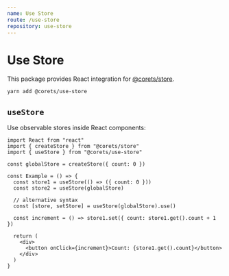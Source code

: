 ```yaml
---
name: Use Store
route: /use-store
repository: use-store
---
```


# Use Store

This package provides React integration for [@corets/store](/store).

```bash
yarn add @corets/use-store
```

## `useStore`

Use observable stores inside React components:

```tsx
import React from "react"
import { createStore } from "@corets/store"
import { useStore } from "@corets/use-store"

const globalStore = createStore({ count: 0 })

const Example = () => {
  const store1 = useStore(() => ({ count: 0 }))
  const store2 = useStore(globalStore)

  // alternative syntax
  const [store, setStore] = useStore(globalStore).use()

  const increment = () => store1.set({ count: store1.get().count + 1 })

  return (
    <div>
      <button onClick={increment}>Count: {store1.get().count}</button>
    </div>
  )
}
```
